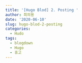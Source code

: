 ```yaml
---
title: '[Hugo Blod] 2. Posting '
author: 최의용
date: '2020-06-10'
slug: hugo-blod-2-posting
categories:
  - Hudo
tags:
  - blogdown
  - Hugo
  - 휴고
---
```

 